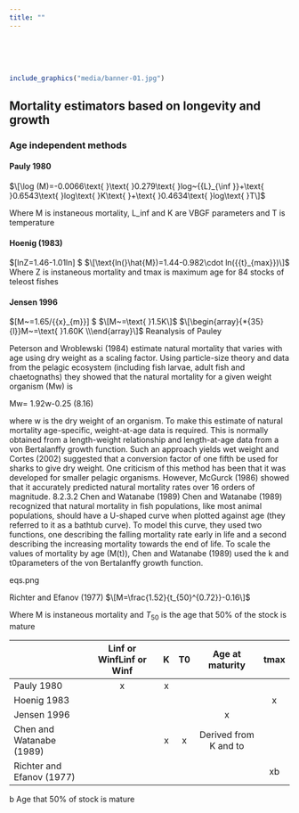 ```yaml
---
title: ""
---
```

<br>
<br>
<br>
```r
include_graphics("media/banner-01.jpg")
```
<!--

library(knitr)
rmarkdown::render_site()# build website

# rmarkdown::render_site("index.Rmd")# build webpage
  q(save="no")  

-->

## Mortality estimators based on longevity and growth

### Age independent methods

#### Pauly 1980 

$\[\log (M)=-0.0066\text{ }\text{ }0.279\text{ }log~{{L}_{\inf }}+\text{ }0.6543\text{ }log\text{ }K\text{ }+\text{ }0.4634\text{ }log\text{ }T\]$
  
Where M is instaneous mortality, L_inf and K are VBGF parameters and T is temperature

#### Hoenig (1983)

$\[ln\text{ }Z\text{ }=\text{ }1.46\text{ }-\text{ }1.01\text{ }ln\text{ }{{t}_{max}}\] $
$\[\text{ln(}\hat{M})=1.44-0.982\cdot ln({{t}_{max}})\]$
Where Z is instaneous mortality and tmax is maximum age for 84 stocks of teleost fishes

#### Jensen 1996

$\[M~=\text{ }1.65/{{x}_{m}}\] $
$\[M~=\text{ }1.5K\]$ 
$\[\begin{array}{*{35}{l}}M~=\text{ }1.60K  \\\end{array}\]$ Reanalysis of Pauley

Peterson and Wroblewski (1984) estimate natural mortality that varies with age using dry weight as a scaling factor. Using particle-size theory and data from the pelagic ecosystem (including fish larvae, adult fish and chaetognaths) they showed that the natural mortality for a given weight organism (Mw) is

Mw= 1.92w-0.25	(8.16)

where w is the dry weight of an organism. To make this estimate of natural mortality age-specific, weight-at-age data is required. This is normally obtained from a length-weight relationship and length-at-age data from a von Bertalanffy growth function. Such an approach yields wet weight and Cortes (2002) suggested that a conversion factor of one fifth be used for sharks to give dry weight. One criticism of this method has been that it was developed for smaller pelagic organisms. However, McGurck (1986) showed that it accurately predicted natural mortality rates over 16 orders of magnitude.
8.2.3.2 Chen and Watanabe (1989)
Chen and Watanabe (1989) recognized that natural mortality in fish populations, like most animal populations, should have a U-shaped curve when plotted against age (they referred to it as a bathtub curve). To model this curve, they used two functions, one describing the falling mortality rate early in life and a second describing the increasing mortality towards the end of life. To scale the values of mortality by age (M(t)), Chen and Watanabe (1989) used the k and t0parameters of the von Bertalanffy growth function.


eqs.png

Richter and Efanov (1977) $\[M=\frac{1.52}{t_{50}^{0.72}}-0.16\]$

Where M is instaneous mortality and ${{T}_{50}}$ is the age that 50% of the stock is mature

|                           	| Linf or WinfLinf or Winf 	| K 	| T0 	|    Age at maturity    	| tmax 	|
|---------------------------	|:------------------------:	|:-:	|:--:	|:---------------------:	|:----:	|
| Pauly 1980                	|             x            	| x 	|    	|                       	|      	|
| Hoenig 1983               	|                          	|   	|    	|                       	|   x  	|
| Jensen 1996               	|                          	|   	|    	|           x           	|      	|
| Chen and Watanabe (1989)  	|                          	| x 	|  x 	| Derived from K and to 	|      	|
| Richter and Efanov (1977) 	|                          	|   	|    	|                       	|  xb  	|

b  Age that 50% of stock is mature
